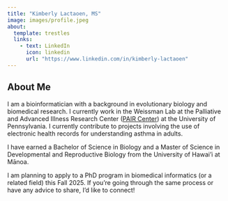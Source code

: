 ```yaml
---
title: "Kimberly Lactaoen, MS"
image: images/profile.jpeg
about:
  template: trestles
  links:
    - text: LinkedIn
      icon: linkedin
      url: "https://www.linkedin.com/in/kimberly-lactaoen"
---
```


::: column-page
## About Me

I am a bioinformatician with a background in evolutionary biology and biomedical research. I currently work in the Weissman Lab at the Palliative and Advanced Illness Research Center ([PAIR Center](https://pair.upenn.edu/)) at the University of Pennsylvania. I currently contribute to projects involving the use of electronic health records for understanding asthma in adults.

I have earned a Bachelor of Science in Biology and a Master of Science in Developmental and Reproductive Biology from the University of Hawai’i at Mānoa.

I am planning to apply to a PhD program in biomedical informatics (or a related field) this Fall 2025. If you're going through the same process or have any advice to share, I'd like to connect!
:::
